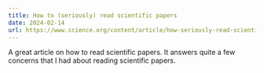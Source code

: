 ```yaml
---
title: How to (seriously) read scientific papers
date: 2024-02-14
url: https://www.science.org/content/article/how-seriously-read-scientific-paper
---
```


A great article on how to read scientific papers. It answers quite a few concerns that I had about reading scientific papers.